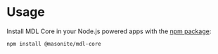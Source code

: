 
<Meta title="Guides/Usage" />

# Usage

Install MDL Core in your Node.js powered apps with the [npm package](https://www.npmjs.com/package/@masonite/mdl-core):

```sh
npm install @masonite/mdl-core
```
